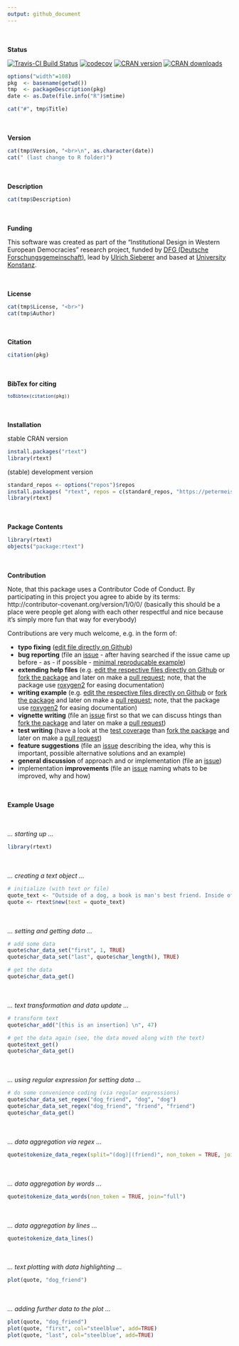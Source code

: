 ```yaml
---
output: github_document
---
```



<br><br>
**Status**


[![Travis-CI Build Status](https://travis-ci.org/petermeissner/rtext.svg?branch=master)](https://travis-ci.org/petermeissner/rtext)
[![codecov](https://codecov.io/gh/petermeissner/rtext/branch/master/graph/badge.svg)](https://codecov.io/gh/petermeissner/rtext/tree/master/R)
[![CRAN version](http://www.r-pkg.org/badges/version/rtext)](https://cran.r-project.org/package=rtext) 
[![CRAN downloads](https://cranlogs.r-pkg.org/badges/grand-total/rtext)](https://cranlogs.r-pkg.org/badges/grand-total/rtext)


```r
options("width"=108)
pkg  <- basename(getwd())
tmp  <- packageDescription(pkg)
date <- as.Date(file.info("R")$mtime)
```

```r
cat("#", tmp$Title)
```



<br><br>
**Version**

```r
cat(tmp$Version, "<br>\n", as.character(date))
cat(" (last change to R folder)")
```


<br><br>
**Description**

```r
cat(tmp$Description)
```


<br><br>
**Funding**

This software was created as part of the "Institutional Design in Western European Democracies" research project, funded by [DFG (Deutsche Forschungsgemeinschaft)](http://gepris.dfg.de/gepris/projekt/146229116), lead by [Ulrich Sieberer](https://scholar.google.com/citations?user=Q_ImhbkAAAAJ) and based at [University Konstanz](https://www.uni-konstanz.de/). 

<br><br>
**License**

```r
cat(tmp$License, "<br>")
cat(tmp$Author)
```


<br><br>
**Citation**


```r
citation(pkg)
```

<br><br>
**BibTex for citing**

<code style="white-space:normal;">
```r
toBibtex(citation(pkg))
```
</code>



<br><br>
**Installation**

stable CRAN version

```r
install.packages("rtext")
library(rtext)
```



(stable) development version

```r
standard_repos <- options("repos")$repos
install.packages( "rtext", repos = c(standard_repos, "https://petermeissner.github.io/drat/"))
library(rtext)
```




<br><br>
**Package Contents**


```r
library(rtext)
objects("package:rtext")
```





<br><br>
**Contribution**

Note, that this package uses a Contributor Code of Conduct. By participating in this project you agree to abide by its terms: http://contributor-covenant.org/version/1/0/0/ (basically this should be a place were people get along with each other respectful and nice because it's simply more fun that way for everybody)


Contributions are very much welcome, e.g. in the form of:

- **typo fixing** ([edit file directly on Github](https://help.github.com/articles/editing-files-in-another-user-s-repository/))
- **bug reporting** (file an [issue](https://guides.github.com/features/issues/) - after having searched if the issue came up before - as - if possible - [minimal reproducable example](http://stackoverflow.com/help/mcve))
- **extending help files** (e.g. [edit the respective files directly on Github](https://help.github.com/articles/editing-files-in-another-user-s-repository/) or [fork the package](https://help.github.com/articles/fork-a-repo/) and later on make a [pull request](https://help.github.com/articles/using-pull-requests/); note, that the package use [roxygen2](http://r-pkgs.had.co.nz/man.html) for easing documentation)
- **writing example** (e.g. [edit the respective files directly on Github](https://help.github.com/articles/editing-files-in-another-user-s-repository/) or [fork the package](https://help.github.com/articles/fork-a-repo/) and later on make a [pull request](https://help.github.com/articles/using-pull-requests/); note, that the package use [roxygen2](http://r-pkgs.had.co.nz/man.html) for easing documentation)
- **vignette writing** (file an [issue](https://guides.github.com/features/issues/) first so that we can discuss htings than [fork the package](https://help.github.com/articles/fork-a-repo/) and later on make a [pull request](https://help.github.com/articles/using-pull-requests/))
- **test writing** (have a look at the [test coverage](https://codecov.io/gh/petermeissner/stringb/tree/master/R) than [fork the package](https://help.github.com/articles/fork-a-repo/) and later on make a [pull request](https://help.github.com/articles/using-pull-requests/))
- **feature suggestions** (file an [issue](https://guides.github.com/features/issues/) describing the idea, why this is important, possible alternative solutions and an example)
- **general discussion** of approach and or implementation  (file an [issue](https://guides.github.com/features/issues/))
- implementation **improvements** (file an [issue](https://guides.github.com/features/issues/) naming whats to be improved, why and how)

    

<br><br>
**Example Usage**

<br><br>
*... starting up ...*

```r
library(rtext)
```


<br><br>*... creating a text object ...*
```r
# initialize (with text or file)
quote_text <- "Outside of a dog, a book is man's best friend. Inside of a dog it's too dark to read."
quote <- rtext$new(text = quote_text)
```

<br><br>*... setting and getting data ...*
```r
# add some data
quote$char_data_set("first", 1, TRUE)
quote$char_data_set("last", quote$char_length(), TRUE)

# get the data
quote$char_data_get()
```


<br><br>*... text transformation and data update ...*
```r
# transform text
quote$char_add("[this is an insertion] \n", 47)

# get the data again (see, the data moved along with the text)
quote$text_get()
quote$char_data_get()
```


<br><br>*... using regular expression for setting data ...*
```r
# do some convenience coding (via regular expressions)
quote$char_data_set_regex("dog_friend", "dog", "dog")
quote$char_data_set_regex("dog_friend", "friend", "friend")
quote$char_data_get()
```

<br><br>*... data aggregation via regex ...*
```r
quote$tokenize_data_regex(split="(dog)|(friend)", non_token = TRUE, join = "full")
```

<br><br>*... data aggregation by words ...*
```r
quote$tokenize_data_words(non_token = TRUE, join="full")
```

<br><br>*... data aggregation by lines ...*
```r
quote$tokenize_data_lines()
```

   
<br><br>*... text plotting with data highlighting ...*
```r
plot(quote, "dog_friend")
```

    
    
<br><br>*... adding further data to the plot ...*
```r
plot(quote, "dog_friend")
plot(quote, "first", col="steelblue", add=TRUE)
plot(quote, "last", col="steelblue", add=TRUE)
```
